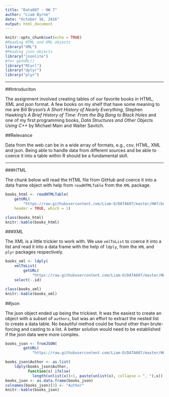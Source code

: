 ```yaml
---
title: "Data607 - HW 7"
author: "Liam Byrne"
date: "October 16, 2016"
output: html_document
---
```


```r
knitr::opts_chunk$set(echo = TRUE)
#Reading HTML and XML objects
library("XML")
#Reading json objects
library("jsonlite")
#for getURL()
library("RCurl")
library("dplyr")
library("plyr")
```

***

##Introduciton

The assignment involved creating tables of our favorite books in HTML, XML and json format. A few books on my shelf that have some meaning to me are Bill Bryson's *A Short History of Nearly Everything*, Stephen Hawking's *A Brief History of Time: From the Big Bang to Black Holes* and one of my first programming books, *Data Structures and Other Objects Using C++* by Michael Main and Walter Savitch.

##Relevance

Data from the web can be in a wide array of formats, e.g., csv, HTML, XML and json. Being able to handle data from different sources and be able to coerce it into a table within R should be a fundamental skill.

***

###HTML

The chunk below will read the HTML file from GitHub and coerce it into a data frame object with help from `readHTMLTable` from the `XML` package.
```r

books_html <- readHTMLTable(
    getURL(
        "https://raw.githubusercontent.com/Liam-O/DATA607/master/HW7/books.html"),
    header = TRUE, which = 1)

class(books_html)
knitr::kable(books_html)
```

###XML

The XML is a little trickier to work with. We use `xmlToList` to coerce it into a list and read it into a data frame with the help of `ldply`, from the `XML` and `plyr` packages respectively.
```r
books_xml <- ldply(
    xmlToList(
        getURL(
            "https://raw.githubusercontent.com/Liam-O/DATA607/master/HW7/books.xml")), data.frame) %>%
    select(-.id)

class(books_xml)
knitr::kable(books_xml)
```

##json

The json object ended up being the trickiest. It was the easiest to create an object with a subset of `authors`, but was an effort to extract the nested list to create a data table. No beautiful method could be found other than brute-forcing and casting to a list. A better solution would need to be established if the json data were more complex.
```r
books_json <- fromJSON(
        getURL(
            "https://raw.githubusercontent.com/Liam-O/DATA607/master/HW7/books.json"))

books_json$Author <- as.list(
    ldply(books_json$Author,
          function(x) ifelse(
            length(unlist(x))>1, paste(unlist(x), collapse = ", "),x)))
books_json <- as.data.frame(books_json)
colnames(books_json)[3] <- "Author"
knitr::kable(books_json)
```